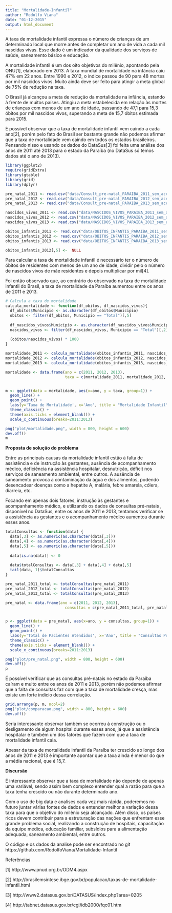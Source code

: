 ```yaml
---
title: "Mortalidade-Infantil"
author: "Rodolfo Viana"
date: "01-12-2015"
output: html_document
---
```


A taxa de mortalidade infantil expressa o número de crianças de um determinado local que morre antes de completar um ano de vida a cada mil nascidas vivas. Esse dado é um indicador da qualidade dos serviços de saúde, saneamento básico e educação.
 
A mortalidade infantil é um dos oito objetivos do milênio, apontando pela ONU[1], elaborado em 2013. A taxa mundial de mortalidade na infância caiu 47% em 22 anos. Entre 1990 e 2012, o índice passou de 90 para 48 mortes por mil nascidos vivos. Muito ainda deve ser feito para atingir a meta global de 75% de redução na taxa.
 
O Brasil já alcançou a meta de redução da mortalidade na infância, estando à frente de muitos países. Atingiu a meta estabelecida em relação às mortes de crianças com menos de um ano de idade, passando de 47,1 para 15,3 óbitos por mil nascidos vivos, superando a meta de 15,7 óbitos estimada para 2015.

É possível observar que a taxa de mortalidade infantil vem caindo a cada ano[2], porém pelo fato do Brasil ser bastante grande não podemos afirmar que a taxa de mortalidade vem caindo em todos os estados brasileiros. Pensando nisso e usando os dados do DataSus[3] foi feita uma análise dos anos de 2011 até 2013 para o estado da Paraíba (no DataSus só temos dados até o ano de 2013).


```r
library(ggplot2)
require(gridExtra)
library(gtable)
library(grid)
library(dplyr)
```

```r
pre_natal_2011 <- read.csv("data/Consult_pre-natal_PARAIBA_2011_sem_acento.csv", sep=";")
pre_natal_2012 <- read.csv("data/Consult_pre-natal_PARAIBA_2012_sem_acento.csv", sep=";")
pre_natal_2013 <- read.csv("data/Consult_pre-natal_PARAIBA_2013_sem_acento.csv", sep=";")

nascidos_vivos_2011 <- read.csv("data/NASCIDOS_VIVOS_PARAIBA_2011_sem_acento.csv", sep=";")
nascidos_vivos_2012 <- read.csv("data/NASCIDOS_VIVOS_PARAIBA_2012_sem_acento.csv", sep=";")
nascidos_vivos_2013 <- read.csv("data/NASCIDOS_VIVOS_PARAIBA_2013_sem_acento.csv", sep=";")

obitos_infantis_2011 <- read.csv("data/OBITOS_INFANTIS_PARAIBA_2011_sem_acento.csv", sep=";")
obitos_infantis_2012 <- read.csv("data/OBITOS_INFANTIS_PARAIBA_2012_sem_acento.csv", sep=";")
obitos_infantis_2013 <- read.csv("data/OBITOS_INFANTIS_PARAIBA_2013_sem_acento.csv", sep=";")

obitos_infantis_2012[,5] <-  NULL
```

Para calcular a taxa de mortalidade infantil é necessário ter o número de óbitos de residentes com menos de um ano de idade, dividir pelo o número de nascidos vivos de mãe residentes e depois multiplicar por mil[4].
 
Foi então observado que, ao contrário do observado na taxa de mortalidade infantil do Brasil, a taxa de mortalidade da Paraíba aumentou entre os anos de 2011 e 2013. 

```r
# Calcula a taxa de mortalidade
calcula_mortalidade <- function(df_obitos, df_nascidos_vivos){
  df_obitos$Municipio <- as.character(df_obitos$Municipio)
  obitos <- filter(df_obitos, Municipio == "Total")[,5]
  
  df_nascidos_vivos$Municipio <- as.character(df_nascidos_vivos$Municipio)
  nascidos_vivos <- filter(df_nascidos_vivos, Municipio == "Total")[,2]
  
  (obitos/nascidos_vivos) * 1000
}

mortalidade_2011 <- calcula_mortalidade(obitos_infantis_2011, nascidos_vivos_2011)
mortalidade_2012 <- calcula_mortalidade(obitos_infantis_2012, nascidos_vivos_2012)
mortalidade_2013 <- calcula_mortalidade(obitos_infantis_2013, nascidos_vivos_2013)

mortalidade <- data.frame(ano = c(2011, 2012, 2013),
                          taxa = c(mortalidade_2011, mortalidade_2012, mortalidade_2013))


m <- ggplot(data = mortalidade, aes(x=ano, y = taxa, group=1)) + 
  geom_line() +
  geom_point() + 
  labs(y='Taxa de Mortalidade', x='Ano', title = "Mortalidade Infantil") + 
  theme_classic() + 
  theme(axis.ticks = element_blank()) +
  scale_x_continuous(breaks=2011:2013)

png("plot/mortalidade.png", width = 800, height = 600)
dev.off()
m
```

**Proposta de solução do problema**
 
Entre as principais causas da mortalidade infantil estão à falta de assistência e de instrução às gestantes, ausência de acompanhamento médico, deficiência na assistência hospitalar, desnutrição, déficit nos serviços de saneamento ambiental, entre outros. A ausência de saneamento provoca a contaminação da água e dos alimentos, podendo desencadear doenças como a hepatite A, malária, febre amarela, cólera, diarreia, etc.
 
Focando em apenas dois fatores, instrução às gestantes e acompanhamento médico, e utilizando os dados de consultas pré-natais , disponível no DataSus, entre os anos de 2011 e 2013, tentamos verificar se a assistência as gestantes e o acompanhamento médico aumentou durante esses anos. 


```r
totalConsultas <- function(data) {
  data[,3] <- as.numeric(as.character(data[,3]))
  data[,4] <- as.numeric(as.character(data[,4]))
  data[,5] <- as.numeric(as.character(data[,5]))
  
  data[is.na(data)] <- 0
  
  data$totalConsultas <- data[,3] + data[,4] + data[,5]
  tail(data, 1)$totalConsultas
}

pre_natal_2011_total <- totalConsultas(pre_natal_2011)
pre_natal_2012_total <- totalConsultas(pre_natal_2012)
pre_natal_2013_total <- totalConsultas(pre_natal_2013)

pre_natal <- data.frame(ano = c(2011, 2012, 2013),
                          consultas = c(pre_natal_2011_total, pre_natal_2012_total, pre_natal_2013_total))


p <- ggplot(data = pre_natal, aes(x=ano, y = consultas, group=1)) + 
  geom_line() +
  geom_point() + 
  labs(y='Total de Pacientes Atendidos', x='Ano', title = "Consultas Pré-Natal") + 
  theme_classic() + 
  theme(axis.ticks = element_blank()) +
  scale_x_continuous(breaks=2011:2013)

png("plot/pre_natal.png", width = 800, height = 600)
dev.off()
p
```

É possível verificar que as consultas pré-natais no estado da Paraíba caíram e muito entre os anos de 2011 e 2013, porém não podemos afirmar que a falta de consultas faz com que a taxa de mortalidade cresça, mas existe um forte indicio dessa correlação. 

```r
grid.arrange(p, m, ncol=2)
png("plot/comparacao.png", width = 800, height = 600)
dev.off()
```

Seria interessante observar também se ocorreu à construção ou o desligamento de algum hospital durante esses anos, já que a assistência hospitalar é também um dos fatores que fazem com que a taxa de mortalidade infantil caia.  
 
Apesar da taxa de mortalidade infantil da Paraíba ter crescido ao longo dos anos de 2011 e 2013 é importante apontar que a taxa ainda é menor do que a média nacional, que é 15,7.

**Discursão**

É interessante observar que a taxa de mortalidade não depende de apenas uma variável, sendo assim bem complexo entender qual a razão para que a taxa tenha crescido ou não durante determinado ano.
 
Com o uso de big data e analises cada vez mais rápida, poderemos no futuro juntar várias fontes de dados e entender melhor a variação dessa taxa para que o objetivo do milênio seja alcançado. Além disso, os países ricos devem contribuir para a estruturação das nações que enfrentam esse grande problema social, realizando a construção de hospitais, capacitação da equipe médica, educação familiar, subsídios para a alimentação adequada, saneamento ambiental, entre outros.

O código e os dados da analise pode ser encontrado no git https://github.com/RodolfoViana/Mortalidade-Infantil

Referências

[1] http://www.pnud.org.br/ODM4.aspx

[2] http://brasilemsintese.ibge.gov.br/populacao/taxas-de-mortalidade-infantil.html

[3] http://www2.datasus.gov.br/DATASUS/index.php?area=0205

[4] http://tabnet.datasus.gov.br/cgi/idb2000/fqc01.htm
